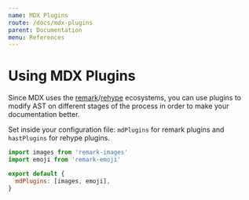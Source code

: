 ```yaml
---
name: MDX Plugins
route: /docs/mdx-plugins
parent: Documentation
menu: References
---
```


# Using MDX Plugins

Since MDX uses the [remark](https://github.com/remarkjs/remark)/[rehype](https://github.com/rehypejs/rehype) ecosystems, you can use plugins to modify AST on different stages of the process in order to make your documentation better.

Set inside your configuration file: `mdPlugins` for remark plugins and `hastPlugins` for rehype plugins.

```js
import images from 'remark-images'
import emoji from 'remark-emoji'

export default {
  mdPlugins: [images, emoji],
}
```
